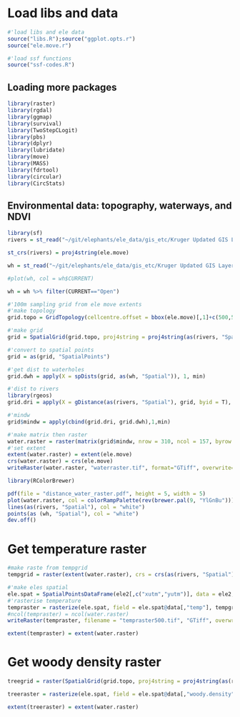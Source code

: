 # Load libs and data

```r
#'load libs and ele data
source("libs.R");source("ggplot.opts.r")
source("ele.move.r")

#'load ssf functions
source("ssf-codes.R")
```


## Loading more packages

```r
library(raster)
library(rgdal)
library(ggmap)
library(survival)
library(TwoStepCLogit)
library(pbs)
library(dplyr)
library(lubridate)
library(move)
library(MASS)
library(fdrtool)
library(circular)
library(CircStats)
```

## Environmental data: topography, waterways, and NDVI

```r
library(sf)
rivers = st_read("~/git/elephants/ele_data/gis_etc/Kruger Updated GIS Layers/rivers_main.shp")

st_crs(rivers) = proj4string(ele.move)

wh = st_read("~/git/elephants/ele_data/gis_etc/Kruger Updated GIS Layers/waterpoints_zambatis_2011.shp")

#plot(wh, col = wh$CURRENT)

wh = wh %>% filter(CURRENT=="Open")
```

```r
#'100m sampling grid from ele move extents
#'make topology
grid.topo = GridTopology(cellcentre.offset = bbox(ele.move)[,1]+c(500,500)/2, cellsize = c(500,500), cells.dim = ceiling(diff(t(bbox(ele.move)))/c(500,500)))

#'make grid
grid = SpatialGrid(grid.topo, proj4string = proj4string(as(rivers, "Spatial")))

#'convert to spatial points
grid = as(grid, "SpatialPoints")

```

```r
#'get dist to waterholes
grid.dwh = apply(X = spDists(grid, as(wh, "Spatial")), 1, min)

#'dist to rivers
library(rgeos)
grid.dri = apply(X = gDistance(as(rivers, "Spatial"), grid, byid = T), 1, min)

#'mindw
grid$mindw = apply(cbind(grid.dri, grid.dwh),1,min)

#'make matrix then raster
water.raster = raster(matrix(grid$mindw, nrow = 310, ncol = 157, byrow = T))
#'set extent
extent(water.raster) = extent(ele.move)
crs(water.raster) = crs(ele.move)
writeRaster(water.raster, "waterraster.tif", format="GTiff", overwrite=T)

```

```r
library(RColorBrewer)

pdf(file = "distance_water_raster.pdf", height = 5, width = 5)
plot(water.raster, col = colorRampPalette(rev(brewer.pal(9, "YlGnBu")))(20))
lines(as(rivers, "Spatial"), col = "white")
points(as (wh, "Spatial"), col = "white")
dev.off()


```

# Get temperature raster

```r
#make raste from tempgrid
tempgrid = raster(extent(water.raster), crs = crs(as(rivers, "Spatial")), ncol = ncol(water.raster), nrow = nrow(water.raster))

#'make eles spatial
ele.spat = SpatialPointsDataFrame(ele2[,c("xutm","yutm")], data = ele2, proj4string = crs(ele.move))
#'rasterise temperature
tempraster = rasterize(ele.spat, field = ele.spat@data[,"temp"], tempgrid, fun = mean)
#ncol(tempraster) = ncol(water.raster)
writeRaster(tempraster, filename = "tempraster500.tif", "GTiff", overwrite = T)

extent(tempraster) = extent(water.raster)
```

# Get woody density raster

```r
treegrid = raster(SpatialGrid(grid.topo, proj4string = proj4string(as(rivers, "Spatial"))))

treeraster = rasterize(ele.spat, field = ele.spat@data[,"woody.density"], treegrid, fun = mean)

extent(treeraster) = extent(water.raster)
```

